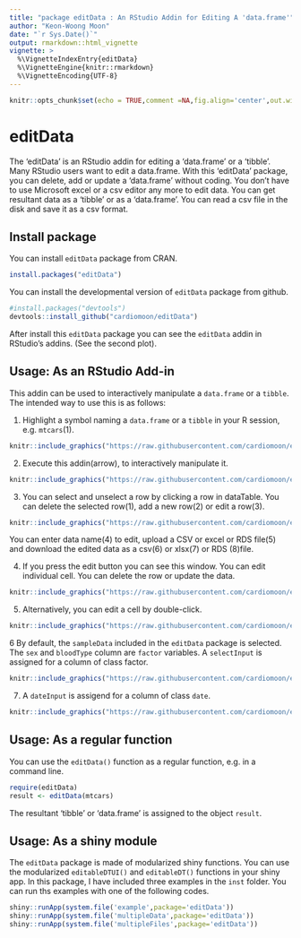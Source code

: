 ```yaml
---
title: "package editData : An RStudio Addin for Editing A 'data.frame'"
author: "Keon-Woong Moon"
date: "`r Sys.Date()`"
output: rmarkdown::html_vignette
vignette: >
  %\VignetteIndexEntry{editData}
  %\VignetteEngine{knitr::rmarkdown}
  %\VignetteEncoding{UTF-8}
---
```


```r
knitr::opts_chunk$set(echo = TRUE,comment =NA,fig.align='center',out.width="70%")
```

# editData


The 'editData' is an RStudio addin for editing a 'data.frame' or a 'tibble'. Many RStudio users want to edit a data.frame. With this 'editData' package, you can delete, add or update a 'data.frame' without coding. You don't have to use Microsoft excel or a csv editor any more to edit data. You can get resultant data as a 'tibble' or as a 'data.frame'. You can read a csv file in the disk and save it as a csv format.

## Install package

You can install `editData` package from CRAN.
```r
install.packages("editData")
```

You can install the developmental version of `editData` package from github.

```r
#install.packages("devtools")
devtools::install_github("cardiomoon/editData")
```

After install this `editData` package you can see the `editData` addin in RStudio's addins. (See the second plot).

## Usage: As an RStudio Add-in


This addin can be used to interactively manipulate a `data.frame` or a `tibble`. The intended way to use this is as follows:

1. Highlight a symbol naming a `data.frame` or a `tibble` in your R session, e.g. `mtcars`(1).

```r
knitr::include_graphics("https://raw.githubusercontent.com/cardiomoon/editData/master/man/figures/1.png")
```

2. Execute this addin(arrow), to interactively manipulate it.

```r
knitr::include_graphics("https://raw.githubusercontent.com/cardiomoon/editData/master/man/figures/2.png")
```

3. You can select and unselect a row by clicking a row in dataTable. You can delete the selected row(1), add a new row(2) or edit a row(3). 

```r
knitr::include_graphics("https://raw.githubusercontent.com/cardiomoon/editData/master/man/figures/3.png")
```

You can enter data name(4) to edit, upload a CSV or excel or RDS file(5) and download the edited data as a csv(6) or xlsx(7) or RDS (8)file.


4. If you press the edit button you can see this window. You can edit individual cell. You can delete the row or update the data. 

```r
knitr::include_graphics("https://raw.githubusercontent.com/cardiomoon/editData/master/man/figures/4.png")
```

5. Alternatively, you can edit a cell by double-click.

```r
knitr::include_graphics("https://raw.githubusercontent.com/cardiomoon/editData/master/man/figures/7.png")
```


6 By default, the `sampleData` included in the `editData` package is selected. The `sex` and `bloodType` column are `factor` variables. A `selectInput` is assigned for a column of class factor.

```r
knitr::include_graphics("https://raw.githubusercontent.com/cardiomoon/editData/master/man/figures/5.png")
```

7. A `dateInput` is assigend for a column of class `date`.

```r
knitr::include_graphics("https://raw.githubusercontent.com/cardiomoon/editData/master/man/figures/6.png")
```



## Usage: As a regular function

You can use the `editData()` function as a regular function, e.g. in a command line.

```r
require(editData)
result <- editData(mtcars)
```

The resultant 'tibble' or 'data.frame' is assigned to the object `result`.


## Usage: As a shiny module

The `editData` package is made of modularized shiny functions. You can use the modularized `editableDTUI()` and `editableDT()` functions in your shiny app. In this package, I have included three examples in the `inst` folder. You can run ths examples with one of the following codes.

```r
shiny::runApp(system.file('example',package='editData'))
shiny::runApp(system.file('multipleData',package='editData'))
shiny::runApp(system.file('multipleFiles',package='editData'))
```
